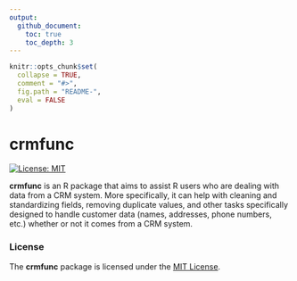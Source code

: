 ```yaml
---
output:
  github_document:
    toc: true 
    toc_depth: 3
---
```


<!-- README.md is generated from README.Rmd. Please edit that file -->

```r
knitr::opts_chunk$set(
  collapse = TRUE,
  comment = "#>",
  fig.path = "README-",
  eval = FALSE
)
```

# crmfunc

[![License: MIT](https://img.shields.io/badge/License-MIT-blue.svg)](https://opensource.org/licenses/MIT)

**crmfunc** is an R package that aims to assist R users who are dealing with 
data from a CRM system. More specifically, it can help with cleaning and standardizing 
fields, removing duplicate values, and other tasks specifically designed to handle 
customer data (names, addresses, phone numbers, etc.) whether or not it comes from 
a CRM system.

### License

The **crmfunc** package is licensed under the [MIT License](http://choosealicense.com/licenses/mit/).  
